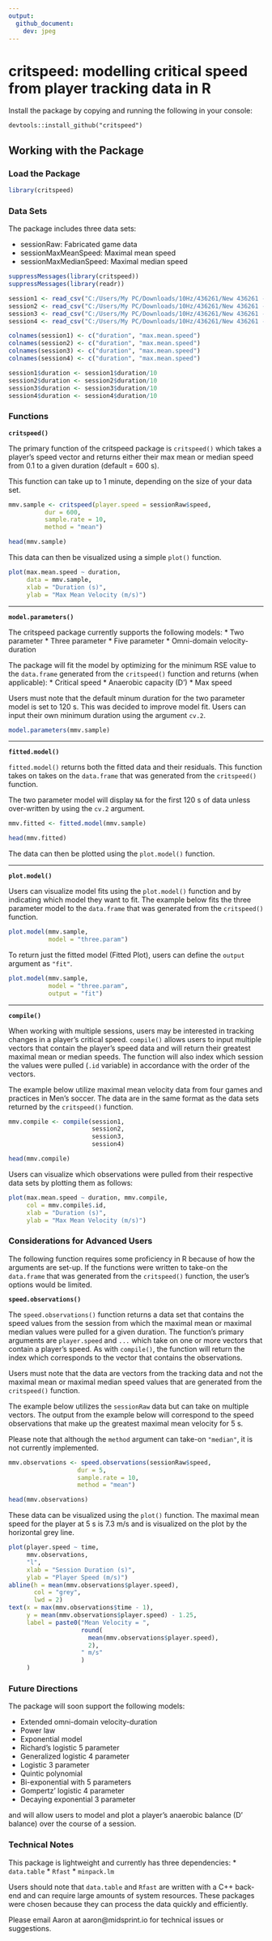 ---
output: 
  github_document:
    dev: jpeg
---

# critspeed: modelling critical speed from player tracking data in R

Install the package by copying and running the following in your console:

`devtools::install_github("critspeed")`

## Working with the Package

### Load the Package

```{r, eval = FALSE}
library(critspeed)
```


### Data Sets

The package includes three data sets:

* sessionRaw: Fabricated game data 
* sessionMaxMeanSpeed: Maximal mean speed 
* sessionMaxMedianSpeed: Maximal median speed

```{r set-up, echo = FALSE, message = FALSE}
suppressMessages(library(critspeed))
suppressMessages(library(readr))

session1 <- read_csv("C:/Users/My PC/Downloads/10Hz/436261/New 436261 - 10Hz - 2019-09-08PM.csv")[, 2:3]
session2 <- read_csv("C:/Users/My PC/Downloads/10Hz/436261/New 436261 - 10Hz - 2019-08-31PM.csv")[, 2:3]
session3 <- read_csv("C:/Users/My PC/Downloads/10Hz/436261/New 436261 - 10Hz - 2019-09-24PM.csv")[, 2:3]
session4 <- read_csv("C:/Users/My PC/Downloads/10Hz/436261/New 436261 - 10Hz - 2019-08-16PM.csv")[, 2:3]

colnames(session1) <- c("duration", "max.mean.speed")
colnames(session2) <- c("duration", "max.mean.speed")
colnames(session3) <- c("duration", "max.mean.speed")
colnames(session4) <- c("duration", "max.mean.speed")

session1$duration <- session1$duration/10
session2$duration <- session2$duration/10
session3$duration <- session3$duration/10
session4$duration <- session4$duration/10
```

### Functions

**`critspeed()`**

The primary function of the critspeed package is `critspeed()` which takes a player's speed vector and returns either their max mean or median speed from 0.1 to a given duration (default = 600 s).

This function can take up to 1 minute, depending on the size of your data set.

```{r critspeed, cache = TRUE}
mmv.sample <- critspeed(player.speed = sessionRaw$speed, 
          dur = 600,
          sample.rate = 10,
          method = "mean")

head(mmv.sample)
```

This data can then be visualized using a simple `plot()` function.

```{r, fig.align="center"}
plot(max.mean.speed ~ duration, 
     data = mmv.sample,
     xlab = "Duration (s)",
     ylab = "Max Mean Velocity (m/s)")
```

--- 

**`model.parameters()`**

The critspeed package currently supports the following models:
* Two parameter
* Three parameter
* Five parameter
* Omni-domain velocity-duration

The package will fit the model by optimizing for the minimum RSE value to the `data.frame` generated from the `critspeed()` function and returns (when applicable):
* Critical speed
* Anaerobic capacity (D')
* Max speed

Users must note that the default minum duration for the two parameter model is set to 120 s. This was decided to improve model fit. Users can input their own minimum duration using the argument `cv.2`.

```{r}
model.parameters(mmv.sample)
```

---

**`fitted.model()`**

`fitted.model()` returns both the fitted data and their residuals. This function takes on takes on the `data.frame` that was generated from the `critspeed()` function.

The two parameter model will display `NA` for the first 120 s of data unless over-written by using the `cv.2` argument.

```{r}
mmv.fitted <- fitted.model(mmv.sample)

head(mmv.fitted)
```

The data can then be plotted using the `plot.model()` function.

---

**`plot.model()`**

Users can visualize model fits using the `plot.model()` function and by indicating which model they want to fit. The example below fits the three parameter model to the `data.frame` that was generated from the `critspeed()` function.

```{r plot models, fig.align="center"}
plot.model(mmv.sample, 
           model = "three.param")
```

To return just the fitted model (Fitted Plot), users can define the `output` argument as `"fit"`.

```{r plot fit, fig.align="center"}
plot.model(mmv.sample, 
           model = "three.param",
           output = "fit")
```

---

**`compile()`**

When working with multiple sessions, users may be interested in tracking changes in a player's critical speed. `compile()` allows users to input multiple vectors that contain the player's speed data and will return their greatest maximal mean or median speeds. The function will also index which session the values were pulled (`.id` variable) in accordance with the order of the vectors.

The example below utilize maximal mean velocity data from four games and practices in Men's soccer. The data are in the same format as the data sets returned by the `critspeed()` function.

```{r}
mmv.compile <- compile(session1, 
                       session2, 
                       session3, 
                       session4)

head(mmv.compile)
```

Users can visualize which observations were pulled from their respective data sets by plotting them as follows:

```{r, fig.align="center"}
plot(max.mean.speed ~ duration, mmv.compile,
     col = mmv.compile$.id,
     xlab = "Duration (s)",
     ylab = "Max Mean Velocity (m/s)")
```



### Considerations for Advanced Users

The following function requires some proficiency in R because of how the arguments are set-up. If the functions were written to take-on the `data.frame` that was generated from the `critspeed()` function, the user's options would be limited.

**`speed.observations()`**

The `speed.observations()` function returns a data set that contains the speed values from the session from which the maximal mean or maximal median values were pulled for a given duration. The function's primary arguments are `player.speed` and `...` which take on one or more vectors that contain a player's speed. As with `compile()`, the function will return the index which corresponds to the vector that contains the observations. 

Users must note that the data are vectors from the tracking data and not the maximal mean or maximal median speed values that are generated from the `critspeed()` function.

The example below utilizes the `sessionRaw` data but can take on multiple vectors. The output from the example below will correspond to the speed observations that make up the greatest maximal mean velocity for 5 s.

Please note that although the `method` argument can take-on `"median"`, it is not currently implemented. 

```{r}
mmv.observations <- speed.observations(sessionRaw$speed, 
                   dur = 5, 
                   sample.rate = 10,
                   method = "mean")

head(mmv.observations)
```

These data can be visualized using the `plot()` function. The maximal mean speed for the player at 5 s is 7.3 m/s and is visualized on the plot by the horizontal grey line.

```{r, , fig.align="center"}
plot(player.speed ~ time, 
     mmv.observations, 
     "l",
     xlab = "Session Duration (s)",
     ylab = "Player Speed (m/s)")
abline(h = mean(mmv.observations$player.speed),
       col = "grey",
       lwd = 2)
text(x = max(mmv.observations$time - 1), 
     y = mean(mmv.observations$player.speed) - 1.25,
     label = paste0("Mean Velocity = ", 
                    round(
                      mean(mmv.observations$player.speed),
                      2),
                    " m/s"
                    )
     )
```


### Future Directions

The package will soon support the following models:

* Extended omni-domain velocity-duration
* Power law
* Exponential model
* Richard's logistic 5 parameter    
* Generalized logistic 4 parameter    
* Logistic 3 parameter    
* Quintic polynomial    
* Bi-exponential with 5 parameters    
* Gompertz' logistic 4 parameter    
* Decaying exponential 3 parameter    

and will allow users to model and plot a player's anaerobic balance (D' balance) over the course of a session. 


### Technical Notes

This package is lightweight and currently has three dependencies: 
* `data.table`
* `Rfast`
* `minpack.lm`

Users should note that `data.table` and `Rfast` are written with a C++ back-end and can require large amounts of system resources. These packages were chosen because they can process the data quickly and efficiently. 

Please email Aaron at aaron@midsprint.io for technical issues or suggestions. 